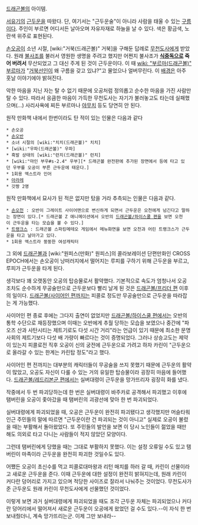 [[드래곤볼]]의 아이템.

[[서유기]]의 [[근두운]]을 따왔다. 단, 여기서는 "근두운술"이 아니라 사람을 태울 수 있는 [[구름]]이다. 주인이 부르면 어디서든 날아오며 자유자재로 하늘을 날 수 있다. 색은 황금색, 노란색 위주로 표현된다.

[[손오공]]이 소년 시절, [wiki:"거북(드래곤볼)" 거북]을 구해둔 답례로 [[무천도사]]에게 받았다. 원래 [[불사조]]를 불러서 영원한 생명을 주려고 했지만 어쩐지 불사조가 '''[[식중독]]으로 죽어 버려서''' 무산되었고 그 대신 주게 된 것이 근두운이다. 이 때 [[wiki: "부르마(드래곤볼)" 부르마]]가 "[[거북선인]]이 왜 구름을 갖고 있냐?"고 물었으나 얼버무린다. 이 [[배경]]은 아주 훗날 이야기에야 밝혀진다.

악한 마음을 지닌 자는 탈 수 없기 때문에 오공처럼 정의롭고 순수한 마음을 가진 사람만 탈 수 있다. 따라서 응큼한 마음이 가득한 무천도사는 자기가 불러놓고도 타는데 실패했으며(...) 사리사욕에 찌든 부르마나 [[야무치]] 등도 당연히 안 된다.

원작 만화책 내에서 한번이라도 탄 적이 있는 인물은 다음과 같다
 * 손오공
 * [[손오반]]
 * 소녀 시절의 [wiki:"치치(드래곤볼)" 치치]
 * [wiki:"우파(드래곤볼)" 우파]
 * 흑발 상태의 [wiki:"런치(드래곤볼)" 런치]
 * [wiki:"마인 부우#s-2.4" 우부][* 드래곤볼 완전판에 추가된 장면에서 등에 타고 있던 우부를 오공이 부른 근두운에 태운다.]
 * 1회용 엑스트라 인어
 * [[아라레]]
 * 갓짱 2명
원작 만화책에서 묘사가 된 적은 없지만 탔을 거라 추측되는 인물은 다음과 같다.
 * [[손오천]] : 오반이 그레이트 사이어맨으로 변신하게 되면서 근두운은 오천에게 넘긴다고 말하는 장면이 있다.[* 드래곤볼 Z 애니메이션에서 오반의 [[드래곤볼/하이스쿨 편]]을 보면 오천이 근두운을 타는 모습을 볼 수 있다.] 
 * [[트랭크스]] : 드래곤볼 스파킹메테오 게임에서 메뉴화면을 보면 오천과 어린 트랭크스가 근두운을 타고 날아가고 있다.
 * 1회용 엑스트라 뚱뚱한 여성캐릭터
그 외에 [[드래곤볼]]과 [wiki:"원피스(만화)" 원피스]의 콜라보레이션 단편만화인 CROSS EPOCH에서는 손오공이 낭떠러지에서 떨어지는 루피를 구하기 위해 근두운을 부르고, 루피가 근두운을 타게 된다.

생각보다 꽤 오랫동안 오공의 탑승물로서 활약했다. 기본적으로 속도가 엄청나서 오공 조차도 순수하게 무공술만으로 근두운보다 빨리 날게 된 것은 [[드래곤볼/프리더 편]] 이후의 일이다. [[드래곤볼/사이어인 편]]까지는 피콜로 정도만 무공술만으로 근두운을 따라잡는 게 가능했다.

사이어인 편 종료 후에는 그다지 출연이 없었지만 [[드래곤볼/하이스쿨 편]]에서는 오반의 통학 수단으로 재등장했으며 이때는 오반에게 추월 당하는 모습을 보였으나 중간에 "파오즈 산과 사탄시티는 제트기로도 다섯 시간 거리"라는 언급이 있기 때문에 최소한 문명사회의 제트기보다 다섯 배 가량이 빠르다는 것이 증명되었다. 그러나 상승고도는 제약이 있는지 피콜로전 직후 오공이 신의 궁전에 근두운으로 가려고 하자 카린이 "근두운으로 올라갈 수 있는 한계는 카린탑 정도"라고 했다.

사이어인 편 전까지는 대부분의 캐릭터들이 무공술을 쓰지 못했기 때문에 근두운의 활약이 많았고, 오공도 자신이 다룰 수 있는 거의 유일한 탑승물이라 굉장히 마음에 들어했다. [[드래곤볼/레드리본군 편]]에서는 실버대령이 근두운을 망가뜨리자 굉장히 화를 냈다.

작중에서 두 번 파괴당하는데 한 번은 실버대령이 바주카로 공격해서 파괴했고 이후에 탬버린을 오공이 좇아갔을 때 탬버린의 괴광선에 맞아 한 번 파괴되었다.

실버대령에게 파괴되었을 때, 오공은 근두운이 완전히 파괴됐다고 생각했지만 머슬타워 인근 주민들의 말에 따르면 "근두운이란 건 파괴되는 것이 아니고" 실제로 오공이 불렀을 때는 부활해서 돌아왔었다. 또 주민들의 발언을 보면 이 당시 노인들이 젊었을 때만 해도 의외로 타고 다니는 사람들이 적지 않았던 모양이다.

그런데 탬버린에게 당했을 때는 그대로 부활하지 못했다. 이는 설정 오류일 수도 있고 탬버린이 마족이라 근두운을 완전히 파괴한 것일수도 있다.

어쨌든 오공이 초신수를 먹고 피콜로대마왕과 리턴 매치를 하러 갈 때, 카린이 선물이라고 새로운 근두운을 준다. 이때 근두운에 대한 설정이 완전히 밝혀지는데, 원래 카린이 커다란 덩어리로 가지고 있으며 적당한 사이즈로 잘라서 나눠주는 것이었다. 무천도사가 준 근두운도 원래 카린이 무천도사에게 선물했던 것이었다.

이렇게 보면 과거 실버대령에게 파괴되었을 때도 조각 근두운 자체는 파괴되었으나 커다란 덩어리에서 떨어져서 새로운 근두운이 오공에게 왔었던 걸 수도 있다.--이 자식 한 번 보내줬더니, 계속 망가뜨리는군. 이제 그만 보내라--
